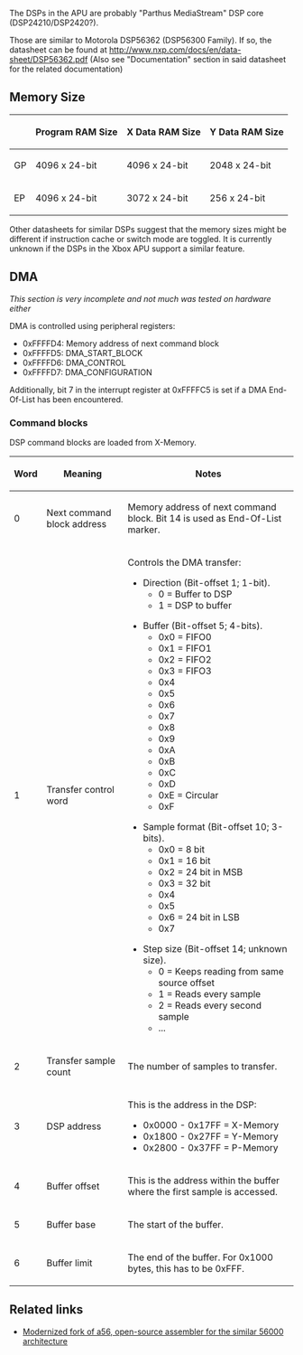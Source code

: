The DSPs in the APU are probably "Parthus MediaStream" DSP core (DSP24210/DSP2420?).

Those are similar to Motorola DSP56362 (DSP56300 Family). If so, the datasheet can be found at http://www.nxp.com/docs/en/data-sheet/DSP56362.pdf (Also see "Documentation" section in said datasheet for the related documentation)

== Memory Size ==

{| class="wikitable"
|-
!
! Program RAM Size
! X Data RAM Size
! Y Data RAM Size
|-
! GP
| 4096 x 24-bit
| 4096 x 24-bit
| 2048 x 24-bit
|-
! EP
| 4096 x 24-bit
| 3072 x 24-bit
| 256 x 24-bit
|}

Other datasheets for similar DSPs suggest that the memory sizes might be different if instruction cache or switch mode are toggled.
It is currently unknown if the DSPs in the Xbox APU support a similar feature{{FIXME}}.

== DMA ==

''This section is very incomplete and not much was tested on hardware either''

DMA is controlled using peripheral registers:

* 0xFFFFD4: Memory address of next command block
* 0xFFFFD5: DMA_START_BLOCK{{FIXME|reason=How is this used?}}
* 0xFFFFD6: DMA_CONTROL{{FIXME|reason=Explain the bits}}
* 0xFFFFD7: DMA_CONFIGURATION{{FIXME|reason=Explain the bits}}

Additionally, bit 7 in the interrupt register at 0xFFFFC5 is set if a DMA End-Of-List has been encountered.

=== Command blocks ===

DSP command blocks are loaded from X-Memory.

{| class="wikitable"
! Word
! Meaning
! Notes
|-
! 0
| Next command block address || Memory address of next command block.
Bit 14 is used as End-Of-List marker.
|-
! 1
| Transfer control word || Controls the DMA transfer:

* Direction (Bit-offset 1; 1-bit).
** 0 = Buffer to DSP
** 1 = DSP to buffer

* Buffer (Bit-offset 5; 4-bits).
** 0x0 = FIFO0
** 0x1 = FIFO1
** 0x2 = FIFO2{{citation needed}}
** 0x3 = FIFO3{{citation needed}}
** 0x4
** 0x5
** 0x6
** 0x7
** 0x8
** 0x9
** 0xA
** 0xB
** 0xC
** 0xD
** 0xE = Circular
** 0xF

* Sample format (Bit-offset 10; 3-bits).
** 0x0 = 8 bit
** 0x1 = 16 bit
** 0x2 = 24 bit in MSB
** 0x3 = 32 bit
** 0x4
** 0x5
** 0x6 = 24 bit in LSB
** 0x7

* Step size (Bit-offset 14; unknown size).
** 0 = Keeps reading from same source offset
** 1 = Reads every sample
** 2 = Reads every second sample
** ...

|-
! 2
| Transfer sample count || The number of samples to transfer.
|-
! 3
| DSP address || This is the address in the DSP:
* 0x0000 - 0x17FF = X-Memory
* 0x1800 - 0x27FF = Y-Memory
* 0x2800 - 0x37FF = P-Memory
|-
! 4
| Buffer offset || This is the address within the buffer where the first sample is accessed.
|-
! 5
| Buffer base || The start of the buffer.
|-
! 6
| Buffer limit || The end of the buffer. For 0x1000 bytes, this has to be 0xFFF.{{FIXME|reason=Is this independent of the base?}}
|}




== Related links ==

* [https://github.com/XboxDev/a56 Modernized fork of a56, open-source assembler for the similar 56000 architecture]